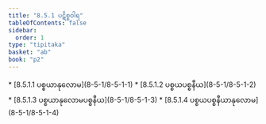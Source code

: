 ```yaml
---
title: "8.5.1 ပဋိစ္စဝါရ"
tableOfContents: false
sidebar:
  order: 1
type: "tipitaka"
basket: "ab"
book: "p2"
---
```



<DynamicBreadcrumb />



<TableOfContents book="p2" section="8.5.1">
* [8.5.1.1 ပစ္စယာနုလောမ](8-5-1/8-5-1-1)
* [8.5.1.2 ပစ္စယပစ္စနီယ](8-5-1/8-5-1-2)
* [8.5.1.3 ပစ္စယာနုလောမပစ္စနီယ](8-5-1/8-5-1-3)
* [8.5.1.4 ပစ္စယပစ္စနီယာနုလောမ](8-5-1/8-5-1-4)
</TableOfContents>